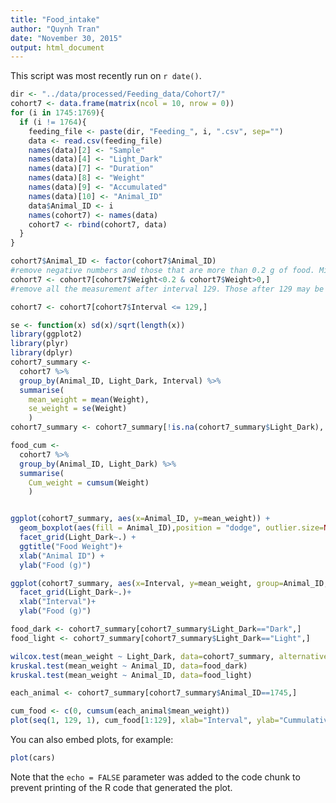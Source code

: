 ```yaml
---
title: "Food_intake"
author: "Quynh Tran"
date: "November 30, 2015"
output: html_document
---
```


This script was most recently run on `r date()`. 

```r
dir <- "../data/processed/Feeding_data/Cohort7/"
cohort7 <- data.frame(matrix(ncol = 10, nrow = 0))
for (i in 1745:1769){
  if (i != 1764){
    feeding_file <- paste(dir, "Feeding_", i, ".csv", sep="")
    data <- read.csv(feeding_file)
    names(data)[2] <- "Sample"
    names(data)[4] <- "Light_Dark"
    names(data)[7] <- "Duration"
    names(data)[8] <- "Weight"
    names(data)[9] <- "Accumulated"
    names(data)[10] <- "Animal_ID"
    data$Animal_ID <- i
    names(cohort7) <- names(data)
    cohort7 <- rbind(cohort7, data)
  }
}

cohort7$Animal_ID <- factor(cohort7$Animal_ID)
#remove negative numbers and those that are more than 0.2 g of food. Mice won't eat more than that each time.
cohort7 <- cohort7[cohort7$Weight<0.2 & cohort7$Weight>0,]
#remove all the measurement after interval 129. Those after 129 may be from a different experiment.

cohort7 <- cohort7[cohort7$Interval <= 129,]

se <- function(x) sd(x)/sqrt(length(x))
library(ggplot2)
library(plyr)
library(dplyr)
cohort7_summary <-
  cohort7 %>%
  group_by(Animal_ID, Light_Dark, Interval) %>%
  summarise(
    mean_weight = mean(Weight),
    se_weight = se(Weight)
    )
cohort7_summary <- cohort7_summary[!is.na(cohort7_summary$Light_Dark), ]

food_cum <-
  cohort7 %>%
  group_by(Animal_ID, Light_Dark) %>%
  summarise(
    Cum_weight = cumsum(Weight)
    )


ggplot(cohort7_summary, aes(x=Animal_ID, y=mean_weight)) +
  geom_boxplot(aes(fill = Animal_ID),position = "dodge", outlier.size=NA) +         #geom_jitter() +
  facet_grid(Light_Dark~.) +
  ggtitle("Food Weight")+
  xlab("Animal ID") +
  ylab("Food (g)")

ggplot(cohort7_summary, aes(x=Interval, y=mean_weight, group=Animal_ID, colour=Animal_ID)) + geom_point()+geom_line()+
  facet_grid(Light_Dark~.)+
  xlab("Interval")+
  ylab("Food (g)")

food_dark <- cohort7_summary[cohort7_summary$Light_Dark=="Dark",]
food_light <- cohort7_summary[cohort7_summary$Light_Dark=="Light",]

wilcox.test(mean_weight ~ Light_Dark, data=cohort7_summary, alternative="less")
kruskal.test(mean_weight ~ Animal_ID, data=food_dark)
kruskal.test(mean_weight ~ Animal_ID, data=food_light)

each_animal <- cohort7_summary[cohort7_summary$Animal_ID==1745,]

cum_food <- c(0, cumsum(each_animal$mean_weight))
plot(seq(1, 129, 1), cum_food[1:129], xlab="Interval", ylab="Cummulative Food")
```

You can also embed plots, for example:

```r
plot(cars)
```

Note that the `echo = FALSE` parameter was added to the code chunk to prevent printing of the R code that generated the plot.
